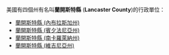 美國有四個州有名叫'''蘭開斯特縣''' ('''Lancaster County''')的行政單位：
* [[蘭開斯特縣_(內布拉斯加州)|蘭開斯特縣 (內布拉斯加州)]]
* [[蘭開斯特縣_(賓夕法尼亞州)|蘭開斯特縣 (賓夕法尼亞州)]]
* [[蘭開斯特縣_(南卡羅萊納州)|蘭開斯特縣 (南卡羅萊納州)]]
* [[蘭開斯特縣_(維吉尼亞州)|蘭開斯特縣 (維吉尼亞州)]]

{{disambig|L蘭開斯特縣|Cat=五字县名消歧义}}